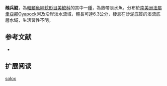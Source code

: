 {{Speciesbox
| name = 醜兵鯰
| image =  
| image_width = 250px
| image_caption = 
| status = NE
| status_system = IUCN3.1
| genus = Corydoras
| species = solox
| authority = Nijssen & Isbrücker, 1983
| synonyms =  
}}

'''醜兵鯰'''，為[[輻鰭魚綱|輻鰭魚綱]][[鯰形目|鯰形目]][[美鯰科|美鯰科]]的其中一[[種|種]]，為熱帶淡水魚。分布於[[南美洲|南美洲]][[法屬圭亞那|法屬圭亞那]]Oyapock河及沿岸淡水流域，體長可達6.3公分，棲息在沙泥底質的溪流底層水域，生活習性不明。

==参考文献==
*{{FishBase_species|genus=Corydoras|species=solox|year=2014|month=11}}

== 扩展阅读 ==
{{refbegin}}
{{wikispecies-inline|Corydoras solox|醜兵鯰}}
{{refend}}
{{Taxonbar|from=Q6429947}}

[[Category:兵鯰屬|solox]]